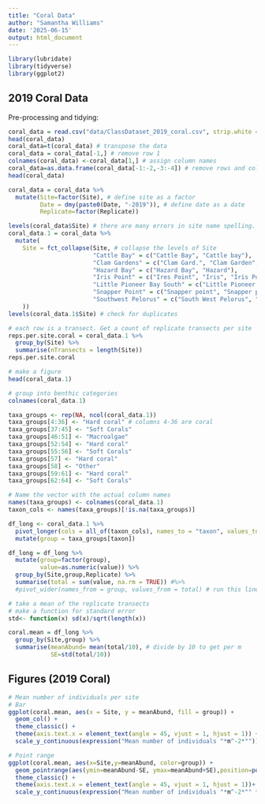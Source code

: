 ```yaml
---
title: "Coral Data"
author: "Samantha Williams"
date: '2025-06-15'
output: html_document
---
```


```r
library(lubridate)
library(tidyverse)
library(ggplot2)
```

## 2019 Coral Data
Pre-processing and tidying:
```r
coral_data = read.csv("data/ClassDataset_2019_coral.csv", strip.white = T,  header = F)
head(coral_data)
coral_data=t(coral_data) # transpose the data
coral_data = coral_data[-1,] # remove row 1
colnames(coral_data) <-coral_data[1,] # assign column names
coral_data=as.data.frame(coral_data[-1:-2,-3:-4]) # remove rows and columns that won't be used
head(coral_data)

coral_data = coral_data %>%
  mutate(Site=factor(Site), # define site as a factor
         Date = dmy(paste0(Date, "-2019")), # define date as a date
         Replicate=factor(Replicate))

levels(coral_data$Site) # there are many errors in site name spelling. These must be fixed
coral_data.1 = coral_data %>%
  mutate(
    Site = fct_collapse(Site, # collapse the levels of Site 
                        "Cattle Bay" = c("Cattle Bay", "Cattle bay"),
                        "Clam Gardens" = c("Clam Gard.", "Clam Garden", "Clam Gardens"),
                        "Hazard Bay" = c("Hazard Bay", "Hazard"),
                        "Iris Point" = c("Ires Point", "Iris", "Iris Point", "Iris Pt", "Iris point"),
                        "Little Pioneer Bay South" = c("Little Pioneer Bay South", "Little Pioneer bay South", "Pioneer Bay"),
                        "Snapper Point" = c("Snapper point", "Snapper point", "Snapper Pont"),
                        "Southwest Pelorus" = c("South West Pelorus", "Southwest Pelorus vist #2", "SW Peloris", "SW Pelorus", "SW Pelorus visit #2")
    ))
levels(coral_data.1$Site) # check for duplicates

# each row is a transect. Get a count of replicate transects per site
reps.per.site.coral = coral_data.1 %>%
  group_by(Site) %>%
  summarise(nTransects = length(Site))
reps.per.site.coral

# make a figure
head(coral_data.1)

# group into benthic categories
colnames(coral_data.1)

taxa_groups <- rep(NA, ncol(coral_data.1))
taxa_groups[4:36] <- "Hard coral" # columns 4-36 are coral
taxa_groups[37:45] <- "Soft Corals"
taxa_groups[46:51] <- "Macroalgae"
taxa_groups[52:54] <- "Hard coral"
taxa_groups[55:56] <- "Soft Corals"
taxa_groups[57] <- "Hard coral"
taxa_groups[58] <- "Other" 
taxa_groups[59:61] <- "Hard coral"
taxa_groups[62:64] <- "Soft Corals"

# Name the vector with the actual column names
names(taxa_groups) <- colnames(coral_data.1)
taxon_cols <- names(taxa_groups)[!is.na(taxa_groups)]

df_long <- coral_data.1 %>%
  pivot_longer(cols = all_of(taxon_cols), names_to = "taxon", values_to = "value") %>%
  mutate(group = taxa_groups[taxon])

df_long = df_long %>%
  mutate(group=factor(group),
         value=as.numeric(value)) %>%
  group_by(Site,group,Replicate) %>%
  summarise(total = sum(value, na.rm = TRUE)) #%>%
  #pivot_wider(names_from = group, values_from = total) # run this line if you want to re-convert to wide format

# take a mean of the replicate transects
# make a function for standard error
std<- function(x) sd(x)/sqrt(length(x))

coral.mean = df_long %>%
  group_by(Site,group) %>%
  summarise(meanAbund= mean(total/10), # divide by 10 to get per m
            SE=std(total/10))
```

## Figures (2019 Coral)
```r
# Mean number of individuals per site
# Bar
ggplot(coral.mean, aes(x = Site, y = meanAbund, fill = group)) + 
  geom_col() +
  theme_classic() +
  theme(axis.text.x = element_text(angle = 45, vjust = 1, hjust = 1)) +
  scale_y_continuous(expression("Mean number of individuals "*m^-2*""))

# Point range
ggplot(coral.mean, aes(x=Site,y=meanAbund, color=group)) + 
  geom_pointrange(aes(ymin=meanAbund-SE, ymax=meanAbund+SE),position=position_dodge(width=0.5)) +
  theme_classic() +
  theme(axis.text.x = element_text(angle = 45, vjust = 1, hjust = 1))+
  scale_y_continuous(expression("Mean number of individuals "*m^-2*"" * "\u00B1" * "SE"))
```



